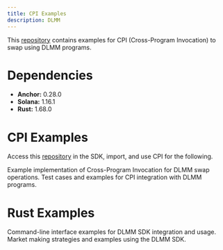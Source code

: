```yaml
---
title: CPI Examples
description: DLMM
---
```


This [repository](https://github.com/MeteoraAg/cpi-examples) contains examples for CPI (Cross-Program Invocation) to swap using DLMM programs.

# Dependencies

- **Anchor:** 0.28.0
- **Solana:** 1.16.1
- **Rust:** 1.68.0

# CPI Examples

Access this [repository](https://github.com/MeteoraAg/dlmm-sdk/tree/main/programs/lb_clmm) in the SDK, import, and use CPI for the following.

<CardGroup cols={2}>
  <Card title="CPI Example for DLMM Swap" icon="code" iconType="solid" href="https://github.com/MeteoraAg/cpi-examples/blob/main/programs/cpi-example/src/instructions/dlmm_cpi/swap.rs">
    Example implementation of Cross-Program Invocation for DLMM swap operations.
  </Card>
  <Card title="Tests" icon="flask" iconType="solid" href="https://github.com/MeteoraAg/cpi-examples/blob/main/programs/cpi-example/tests/integration/dlmm_swap.rs">
    Test cases and examples for CPI integration with DLMM programs.
  </Card>
</CardGroup>

# Rust Examples

<CardGroup cols={2}>
  <Card title="CLI Examples" icon="terminal" iconType="solid" href="https://github.com/MeteoraAg/dlmm-sdk/tree/main/cli">
    Command-line interface examples for DLMM SDK integration and usage.
  </Card>
  <Card title="Market Making Examples" icon="chart-line" iconType="solid" href="https://github.com/MeteoraAg/dlmm-sdk/tree/main/market_making">
    Market making strategies and examples using the DLMM SDK.
  </Card>
</CardGroup>

